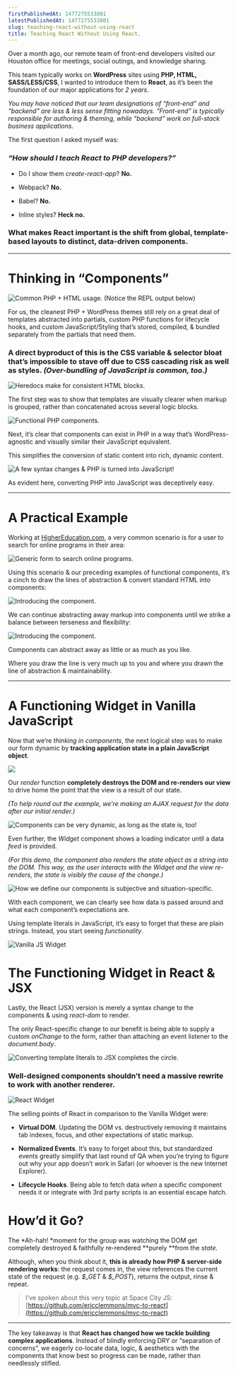 ```yaml
---
firstPublishedAt: 1477275533801
latestPublishedAt: 1477275533801
slug: teaching-react-without-using-react
title: Teaching React Without Using React.
---
```


Over a month ago, our remote team of front-end developers visited our Houston office for meetings, social outings, and knowledge sharing.

This team typically works on **WordPress** sites using **PHP, HTML,
SASS/LESS/CSS**, I wanted to introduce them to **React**, as it’s been the foundation of our major applications for _2 years._

_You may have noticed that our team designations of “front-end” and “backend” are less & less sense fitting nowadays. “Front-end” is typically responsible for authoring & theming, while “backend” work on full-stack business applications._

The first question I asked myself was:

### _“**How should I teach React to PHP developers?**”_

- Do I show them _create-react-app_? **No.**

- Webpack? **No.**

- Babel? **No.**

- Inline styles? **Heck no.**

### What makes React important is the shift from global, template-based layouts to distinct, data-driven components.

---

# Thinking in “Components”

![Common PHP + HTML usage. (**Notice the REPL output below**)](https://cdn-images-1.medium.com/max/3144/1*-tx6apx0xY32J0bTinCy_w.png)

For us, the cleanest PHP + WordPress themes still rely on a great deal of
templates abstracted into partials, custom PHP functions for lifecycle hooks,
and custom JavaScript/Styling that’s stored, compiled, & bundled separately from the partials that need them.

### A direct byproduct of this is the CSS variable & selector bloat that’s impossible to stave off due to **CSS cascading risk as well as styles**. _(Over-bundling of JavaScript is common, too.)_

![Heredocs make for consistent HTML blocks.](https://cdn-images-1.medium.com/max/3144/1*Ut7ZoP0kmA8-g90cOybKIg.png)

The first step was to show that templates are visually clearer when markup is grouped, rather than concatenated across several logic blocks.

![Functional PHP components.](https://cdn-images-1.medium.com/max/3144/1*aJCVpgDzDpDDpQ9bfwzzZA.png)

Next, it’s clear that components can exist in PHP in a way that’s WordPress-agnostic and visually similar their JavaScript equivalent.

This simplifies the conversion of static content into rich, dynamic content.

![A few syntax changes & PHP is turned into JavaScript!](https://cdn-images-1.medium.com/max/3144/1*JwFQ4EXWGALq7_50wFOthg.png)

As evident here, converting PHP into JavaScript was deceptively easy.

---

# A Practical Example

Working at [HigherEducation.com](http://www.highereducation.com/), a very common scenario is for a user to search for online programs in their area:

![Generic form to search online programs.](https://cdn-images-1.medium.com/max/3144/1*tjK31VtrILRSGtd-O_W0FQ.png)

Using this scenario & our preceding examples of functional components, it’s a cinch to draw the lines of abstraction & convert standard HTML into components:

![Introducing the <Select> component.](https://cdn-images-1.medium.com/max/3144/1*D-Rum0NVgw_eIHW6HWrwDA.png)

We can continue abstracting away markup into components until we strike a balance between terseness and flexibility:

![Introducing the <Input> component.](https://cdn-images-1.medium.com/max/3144/1*0Isw3_h8wCy1Z7C3bAe9_g.png)

Components can abstract away as little or as much as you like.

Where you draw the line is very much up to you and where you drawn the line of abstraction & maintainability.

---

# A Functioning Widget in Vanilla JavaScript

Now that we’re _thinking in components_, the next logical step was to make our form dynamic by **tracking application state in a plain JavaScript object**.

![](https://cdn-images-1.medium.com/max/3144/1*tIAJezyiJbHlEw1ODDJhvw.png)

Our _render_ function **completely destroys the DOM and re-renders our view** to drive home the point that the view is a result of our state.

_(To help round out the example, we’re making an AJAX request for the data after our initial render.)_

![Components can be very dynamic, as long as the state is, too!](https://cdn-images-1.medium.com/max/3144/1*27K5eKSKjjdakSmp1tswwg.png)

Even further, the _Widget_ component shows a loading indicator until a data _feed_ is provided.

_(For this demo, the component also renders the state object as a string into the DOM. This way, as the user interacts with the Widget and the view re-renders, the state is visibly the cause of the change.)_

![How we define our components is subjective and situation-specific.](https://cdn-images-1.medium.com/max/3144/1*drSZF6HZfrCMhrxW3Z5qVw.png)

With each component, we can clearly see how data is passed around and what each component’s expectations are.

Using template literals in JavaScript, it’s easy to forget that these are plain strings. Instead, you start seeing _functionality_.

![Vanilla JS Widget](https://cdn-images-1.medium.com/max/1812/1*R6ILLZcFYYLB7YRFXYP_vg.gif)

# The Functioning Widget in React & JSX

Lastly, the React (JSX) version is merely a syntax change to the components & using _react-dom_ to render.

The only React-specific change to our benefit is being able to supply a custom _onChange_ to the form, rather than attaching an event listener to the _document.body_.

![Converting template literals to JSX completes the circle.](https://cdn-images-1.medium.com/max/3144/1*LKngMsJPhrEi4QsDxORlMg.png)

### **Well-designed components shouldn’t need a massive rewrite to work with another renderer.**

![React Widget](https://cdn-images-1.medium.com/max/1848/1*7cuPoGe9J6AE3Nvpd5UOUw.gif)

The selling points of React in comparison to the Vanilla Widget were:

- **Virtual DOM**. Updating the DOM vs. destructively removing it maintains tab indexes, focus, and other expectations of static markup.

- **Normalized Events**. It’s easy to forget about this, but standardized events greatly simplify that last round of QA when you’re trying to figure out why your app doesn’t work in Safari (or whoever is the new Internet Explorer).

- **Lifecycle Hooks**. Being able to fetch data _when_ a specific component needs it or integrate with 3rd party scripts is an essential escape hatch.

# How’d it Go?

The *Ah-hah! *moment for the group was watching the DOM get completely destroyed & faithfully re-rendered **purely **from the _state._

Although, when you think about it, **this is already how PHP & server-side rendering works**: the request comes in, the view references the current state of the request (e.g. _\$\_GET_ & _\$\_POST_), returns the output, rinse & repeat.

> I’ve spoken about this very topic at Space City JS: [https://github.com/ericclemmons/mvc-to-react](https://github.com/ericclemmons/mvc-to-react)

---

The key takeaway is that **React has changed how we tackle building complex applications**. Instead of blindly enforcing DRY or “separation of concerns”, we eagerly co-locate data, logic, & aesthetics with the components that know best so progress can be made, rather than needlessly stifled.
